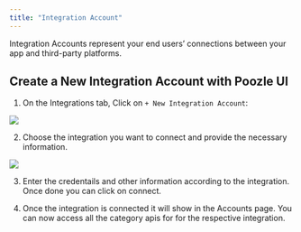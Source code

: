 ```yaml
---
title: "Integration Account"
---
```


Integration Accounts represent your end users’ connections between your app and third-party platforms.

## Create a New Integration Account with Poozle UI

1. On the Integrations tab, Click on `+ New Integration Account`:

<Frame>
  <img src="/images/integration_account/create_button.png" />
</Frame>

2. Choose the integration you want to connect and provide the necessary information.

<Frame>
  <img src="/images/integration_account/sample_integration.png" />
</Frame>

3. Enter the credentails and other information according to the integration. Once done you can click on connect.

4. Once the integration is connected it will show in the Accounts page. You can now access all the category apis for
   for the respective integration.
